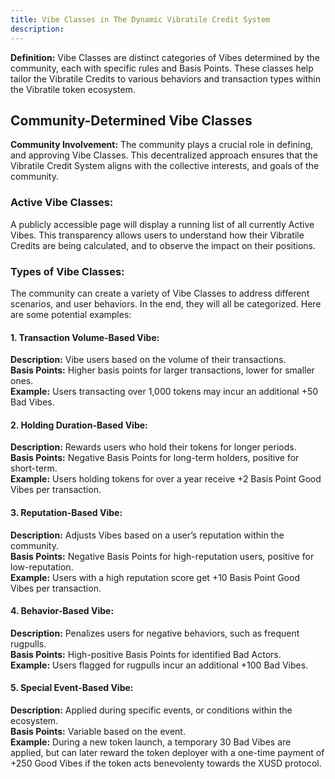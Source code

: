 ```yaml
---
title: Vibe Classes in The Dynamic Vibratile Credit System
description: 
---
```


**Definition:**
Vibe Classes are distinct categories of Vibes determined by the community, each with specific rules and Basis Points. These classes help tailor the Vibratile Credits to various behaviors and transaction types within the Vibratile token ecosystem.

## Community-Determined Vibe Classes
**Community Involvement:**
The community plays a crucial role in defining, and approving Vibe Classes. This decentralized approach ensures that the Vibratile Credit System aligns with the collective interests, and goals of the community.

### Active Vibe Classes:
A publicly accessible page will display a running list of all currently Active Vibes. This transparency allows users to understand how their Vibratile Credits are being calculated, and to observe the impact on their positions.

### Types of Vibe Classes:
The community can create a variety of Vibe Classes to address different scenarios, and user behaviors. In the end, they will all be categorized. Here are some potential examples:

#### 1. Transaction Volume-Based Vibe:

**Description:** Vibe users based on the volume of their transactions.  
**Basis Points:** Higher basis points for larger transactions, lower for smaller ones.  
**Example:** Users transacting over 1,000 tokens may incur an additional +50 Bad Vibes.  

#### 2. Holding Duration-Based Vibe:

**Description:** Rewards users who hold their tokens for longer periods.  
**Basis Points:** Negative Basis Points for long-term holders, positive for short-term.  
**Example:** Users holding tokens for over a year receive +2 Basis Point Good Vibes per transaction.  

#### 3. Reputation-Based Vibe:

**Description:** Adjusts Vibes based on a user’s reputation within the community.  
**Basis Points:** Negative Basis Points for high-reputation users, positive for low-reputation.  
**Example:** Users with a high reputation score get +10 Basis Point Good Vibes per transaction.

#### 4. Behavior-Based Vibe:

**Description:** Penalizes users for negative behaviors, such as frequent rugpulls.  
**Basis Points:** High-positive Basis Points for identified Bad Actors.  
**Example:** Users flagged for rugpulls incur an additional +100 Bad Vibes.  

#### 5. Special Event-Based Vibe:

**Description:** Applied during specific events, or conditions within the ecosystem.  
**Basis Points:** Variable based on the event.  
**Example:** During a new token launch, a temporary 30 Bad Vibes are applied, but can later reward the token deployer with a one-time payment of +250 Good Vibes if the token acts benevolenty towards the XUSD protocol.
